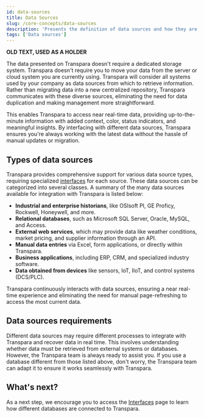 ```yaml
---
id: data-sources
title: Data Sources
slug: /core-concepts/data-sources
description: 'Presents the definition of data sources and how they are used with the Transpara system.'
tags: ['Data sources']
---
```



**OLD TEXT, USED AS A HOLDER**

The data presented on Transpara doesn't require a dedicated storage system. Transpara doesn't require you to move your data from the server or cloud system you are currently using. Transpara will consider all systems used by your company as data sources from which to retrieve information. Rather than migrating data into a new centralized repository, Transpara communicates with these diverse sources, eliminating the need for data duplication and making management more straightforward.

This enables Transpara to access near real-time data, providing up-to-the-minute information with added context, color, status indicators, and meaningful insights. By interfacing with different data sources, Transpara ensures you're always working with the latest data without the hassle of manual updates or migration.

<StylizedImage
  imgURL="img\core-concepts\data-sources\data-sources.png"
  alt="Data sources available"
/>


## Types of data sources

Transpara provides comprehensive support for various data source types, requiring specialized [interfaces](./interfaces) for each source. These data sources can be categorized into several classes. A summary of the many data sources available for integration with Transpara is listed below: 

- **Industrial and enterprise historians**, like OSIsoft PI, GE Proficy, Rockwell, Honeywell, and more.
- **Relational databases**, such as Microsoft SQL Server, Oracle, MySQL, and Access.
- **External web services**, which may provide data like weather conditions, market pricing, and supplier information through an API.
- **Manual data entries** via Excel, form applications, or directly within Transpara.
- **Business applications**, including ERP, CRM, and specialized industry software.
- **Data obtained from devices** like sensors, IoT, IIoT, and control systems (DCS/PLC).

Transpara continuously interacts with data sources, ensuring a near real-time experience and eliminating the need for manual page-refreshing to access the most current data.

## Data sources requirements

Different data sources may require different processes to integrate with Transpara and recover data in real time. This involves understanding whether data must be retrieved from external systems or databases. However, the Transpara team is always ready to assist you. If you use a database different from those listed above, don't worry, the Transpara team can adapt it to ensure it works seamlessly with Transpara.

## What's next?

As a next step, we encourage you to access the [Interfaces](./interfaces) page to learn how different databases are connected to Transpara.

